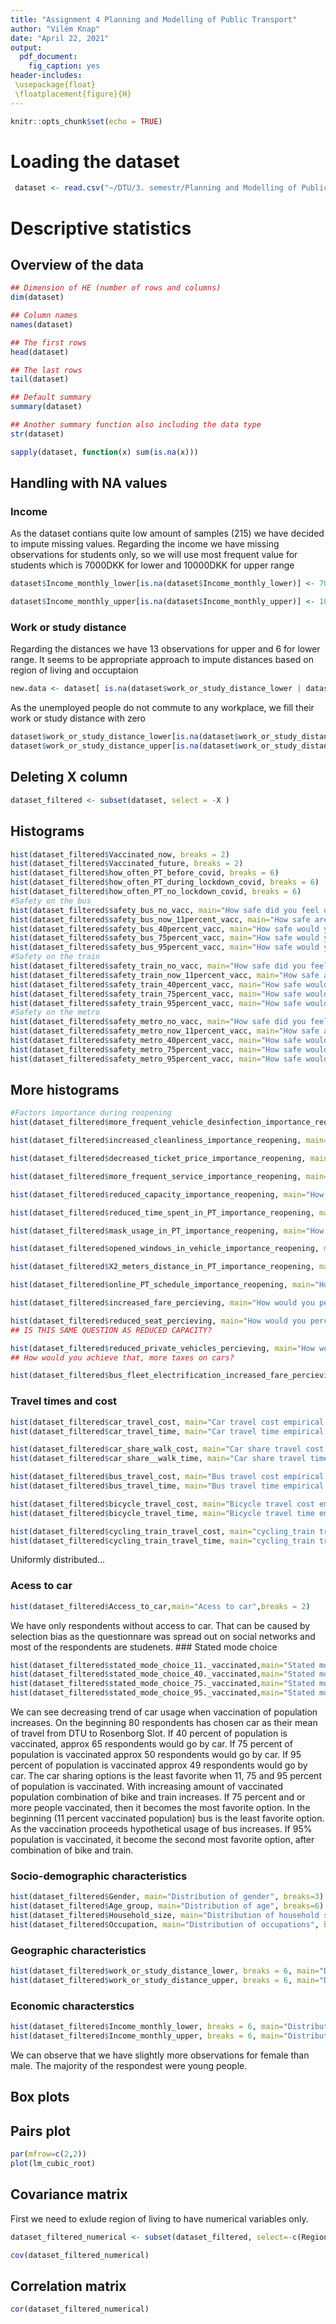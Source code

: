 ```yaml
---
title: "Assignment 4 Planning and Modelling of Public Transport"
author: "Vilém Knap"
date: "April 22, 2021"
output: 
  pdf_document:
    fig_caption: yes
header-includes:
 \usepackage{float}
 \floatplacement{figure}{H}
---
```


```r
knitr::opts_chunk$set(echo = TRUE)
```


# Loading the dataset

```r
 dataset <- read.csv("~/DTU/3. semestr/Planning and Modelling of Public Transport/Assignment 4/dataset.csv", sep=";")
```

# Descriptive statistics

## Overview of the data

```r
## Dimension of HE (number of rows and columns)
dim(dataset)
```


```r
## Column names
names(dataset)
```

```r
## The first rows
head(dataset)
```

```r
## The last rows
tail(dataset)
```

```r
## Default summary
summary(dataset)
```

```r
## Another summary function also including the data type
str(dataset)
```


```r
sapply(dataset, function(x) sum(is.na(x)))
```

## Handling with NA values
### Income
As the dataset contians quite low amount of samples (215) we have decided to impute missing values. Regarding the income we have missing observations for students only, so we will use most frequent value for students which is 7000DKK for lower and 10000DKK for upper range


```r
dataset$Income_monthly_lower[is.na(dataset$Income_monthly_lower)] <- 7000
```

```r
dataset$Income_monthly_upper[is.na(dataset$Income_monthly_upper)] <- 10000
```

### Work or study distance
Regarding the distances we have 13 observations for upper and 6 for lower range.
It seems to be appropriate approach to impute distances based on region of living and occuptaion

```r
new.data <- dataset[ is.na(dataset$work_or_study_distance_lower | dataset$work_or_study_distance_upper)  & (dataset$Occupation == 5)  , ]
```
As the unemployed people do not commute to any workplace, we fill their work or study distance with zero

```r
dataset$work_or_study_distance_lower[is.na(dataset$work_or_study_distance_lower)] <- 0
dataset$work_or_study_distance_upper[is.na(dataset$work_or_study_distance_upper)] <- 0
```

## Deleting X column

```r
dataset_filtered <- subset(dataset, select = -X )
```


## Histograms

```r
hist(dataset_filtered$Vaccinated_now, breaks = 2)
hist(dataset_filtered$Vaccinated_future, breaks = 2)
hist(dataset_filtered$how_often_PT_before_covid, breaks = 6)
hist(dataset_filtered$how_often_PT_during_lockdown_covid, breaks = 6)
hist(dataset_filtered$how_often_PT_no_lockdown_covid, breaks = 6)
#Safety on the bus
hist(dataset_filtered$safety_bus_no_vacc, main="How safe did you feel on the bus?", breaks = 6)
hist(dataset_filtered$safety_bus_now_11percent_vacc, main="How safe are you feeling on the bus?", breaks = 6)
hist(dataset_filtered$safety_bus_40percent_vacc, main="How safe would you feel in the bus when 40% population vaccinated?", breaks = 6)
hist(dataset_filtered$safety_bus_75percent_vacc, main="How safe would you feel in the bus when 75% population vaccinated?", breaks = 6)
hist(dataset_filtered$safety_bus_95percent_vacc, main="How safe would you feel in the bus when 95% population vaccinated?", breaks = 6)
#Safety on the train
hist(dataset_filtered$safety_train_no_vacc, main="How safe did you feel on the train?", breaks = 6)
hist(dataset_filtered$safety_train_now_11percent_vacc, main="How safe are you feeling on the train?", breaks = 6)
hist(dataset_filtered$safety_train_40percent_vacc, main="How safe would you feel in the train when 40% population vaccinated?", breaks = 6)
hist(dataset_filtered$safety_train_75percent_vacc, main="How safe would you feel in the train when 75% population vaccinated?", breaks = 6)
hist(dataset_filtered$safety_train_95percent_vacc, main="How safe would you feel in the train when 95% population vaccinated?", breaks = 6)
#Safety on the metro
hist(dataset_filtered$safety_metro_no_vacc, main="How safe did you feel on the metro?", breaks = 6)
hist(dataset_filtered$safety_metro_now_11percent_vacc, main="How safe are you feeling on the metro?", breaks = 6)
hist(dataset_filtered$safety_metro_40percent_vacc, main="How safe would you feel in the metro when 40% population vaccinated?", breaks = 6)
hist(dataset_filtered$safety_metro_75percent_vacc, main="How safe would you feel in the metro when 75% population vaccinated?", breaks = 6)
hist(dataset_filtered$safety_metro_95percent_vacc, main="How safe would you feel in the metro when 95% population vaccinated?", breaks = 6)
```

## More histograms

```r
#Factors importance during reopening
hist(dataset_filtered$more_frequent_vehicle_desinfection_importance_reopening, main="How important do you feel is more frequent desinfection of vehicles during the reopening?", breaks = 6)

hist(dataset_filtered$increased_cleanliness_importance_reopening, main="How important do you feel is increased cleanliness during the reopening?", breaks = 6)

hist(dataset_filtered$decreased_ticket_price_importance_reopening, main="How important do you feel is to decrease ticket price during the reopening?", breaks = 6)

hist(dataset_filtered$more_frequent_service_importance_reopening, main="How important do you feel is more frequent service during the reopening?", breaks = 6)

hist(dataset_filtered$reduced_capacity_importance_reopening, main="How important do you feel is decreased capacity of vehicles during the reopening?", breaks = 6)

hist(dataset_filtered$reduced_time_spent_in_PT_importance_reopening, main="How important do you feel is to reduced time spent in vehicles during the reopening?", breaks = 6)

hist(dataset_filtered$mask_usage_in_PT_importance_reopening, main="How important do you feel is to use mask in vehicles during the reopening?", breaks = 6)

hist(dataset_filtered$opened_windows_in_vehicle_importance_reopening, main="How important do you feel is to have windows opened in vehicles during the reopening?", breaks = 6)

hist(dataset_filtered$X2_meters_distance_in_PT_importance_reopening, main="How important do you feel is to maintain 2 meters distance in vehicles during the reopening?", breaks = 6)

hist(dataset_filtered$online_PT_schedule_importance_reopening, main="How important do you feel is to have online schedule during the reopening?", breaks = 6)

hist(dataset_filtered$increased_fare_percieving, main="How would you percieve increasing of fare during the reopening?", breaks = 6)

hist(dataset_filtered$reduced_seat_percieving, main="How would you percieve reduced seats in public transport vehicles during reopening?", breaks = 6)
## IS THIS SAME QUESTION AS REDUCED CAPACITY?

hist(dataset_filtered$reduced_private_vehicles_percieving, main="How would you percieve to reduce amount of private vehicles during reopening?", breaks = 6)
## How would you achieve that, more taxes on cars? 

hist(dataset_filtered$bus_fleet_electrification_increased_fare_percieving, main="How would you percieve to electrify bus fleet with corresponding increase of fare?", breaks = 6)
```

### Travel times and cost
```r
hist(dataset_filtered$car_travel_cost, main="Car travel cost empirical distribution", breaks = 50)
hist(dataset_filtered$car_travel_time, main="Car travel time empirical distribution", breaks = 10)

hist(dataset_filtered$car_share_walk_cost, main="Car share travel cost empirical distribution", breaks = 10)
hist(dataset_filtered$car_share__walk_time, main="Car share travel time empirical distribution", breaks = 10)

hist(dataset_filtered$bus_travel_cost, main="Bus travel cost empirical distribution", breaks = 10)
hist(dataset_filtered$bus_travel_time, main="Bus travel time empirical distribution", breaks = 10)

hist(dataset_filtered$bicycle_travel_cost, main="Bicycle travel cost empirical distribution", breaks = 10)
hist(dataset_filtered$bicycle_travel_time, main="Bicycle travel time empirical distribution", breaks = 10)

hist(dataset_filtered$cycling_train_travel_cost, main="cycling_train travel cost empirical distribution", breaks = 10)
hist(dataset_filtered$cycling_train_travel_time, main="cycling_train travel time empirical distribution", breaks = 10)

```
Uniformly distributed...

### Acess to car

```r
hist(dataset_filtered$Access_to_car,main="Acess to car",breaks = 2)
```

We have only respondents without access to car. That can be caused by selection bias as the questionnare was spread out on social networks and most of the respondents are studenets.
### Stated mode choice
```r
hist(dataset_filtered$stated_mode_choice_11._vaccinated,main="Stated mode choice when 11 percent of population vaccinated", breaks = 6)
hist(dataset_filtered$stated_mode_choice_40._vaccinated,main="Stated mode choice when 40 percent of population vaccinated", breaks = 6)
hist(dataset_filtered$stated_mode_choice_75._vaccinated,main="Stated mode choice when 75 percent of population vaccinated", breaks = 6)
hist(dataset_filtered$stated_mode_choice_95._vaccinated,main="Stated mode choice when 95 percent of population vaccinated", breaks = 6)
```
We can see decreasing trend of car usage when vaccination of population increases. On the beginning 80 respondents has chosen car as their mean of travel from DTU to Rosenborg Slot. If 40 percent of population is vaccinated, approx 65 respondents would go by car. If 75 percent of population is vaccinated approx 50 respondents would go by car. If 95 percent of population is vaccinated approx 49 respondents would go by car.
The car sharing options is the least favorite when 11, 75 and 95 percent of population is vaccinated. 
With increasing amount of vaccinated population combination of bike and train increases. If 75 percent and or more people vaccinated, then it becomes the most favorite option. 
In the beginning (11 percent vaccinated population) bus is the least favorite option. As the vaccination proceeds hypothetical usage of bus increases. If 95% population is vaccinated, it become the second most favorite option, after combination of bike and train.

### Socio-demographic characteristics
```r
hist(dataset_filtered$Gender, main="Distribution of gender", breaks=3)
hist(dataset_filtered$Age_group, main="Distribution of age", breaks=6)
hist(dataset_filtered$Household_size, main="Distribution of household size", breaks=6)
hist(dataset_filtered$Occupation, main="Distribution of occupations", breaks=6)
```
### Geographic characteristics

```r
hist(dataset_filtered$work_or_study_distance_lower, breaks = 6, main="Distribution of distances")
hist(dataset_filtered$work_or_study_distance_upper, breaks = 6, main="Distribution of distances")
```

### Economic characterstics

```r
hist(dataset_filtered$Income_monthly_lower, breaks = 6, main="Distribution of income lower range")
hist(dataset_filtered$Income_monthly_upper, breaks = 6, main="Distribution of income upper range")
```

We can observe that we have slightly more observations for female than male.
The majority of the respondest were young people.

###

## Box plots

## Pairs plot

```r
par(mfrow=c(2,2))
plot(lm_cubic_root)
```


## Covariance matrix 
First we need to exlude region of living to have numerical variables only.

```r
dataset_filtered_numerical <- subset(dataset_filtered, select=-c(Region_of_living))
```

```r
cov(dataset_filtered_numerical)
```

## Correlation matrix 
```r
cor(dataset_filtered_numerical)
```







